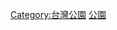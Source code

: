 {{Commons_category}}
{{Category_main|彰化縣公園列表}}

[[Category:台灣公園|Category:台灣公園]]
[[Category:彰化縣旅遊景點|公園]]